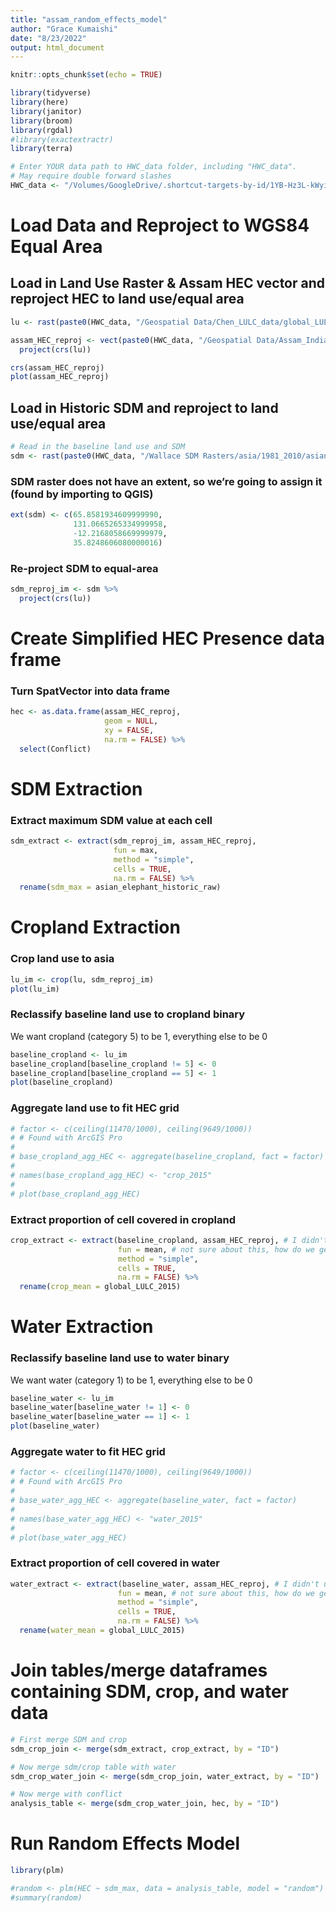 ```yaml
---
title: "assam_random_effects_model"
author: "Grace Kumaishi"
date: "8/23/2022"
output: html_document
---
```


```r
knitr::opts_chunk$set(echo = TRUE)

library(tidyverse)
library(here)
library(janitor)
library(broom)
library(rgdal)
#library(exactextractr)
library(terra)

# Enter YOUR data path to HWC_data folder, including "HWC_data". 
# May require double forward slashes
HWC_data <- "/Volumes/GoogleDrive/.shortcut-targets-by-id/1YB-Hz3L-kWyiZMg2UM89GQkvqXyZUW1H/HWC_data" 
```

# Load Data and Reproject to WGS84 Equal Area

## Load in Land Use Raster & Assam HEC vector and reproject HEC to land use/equal area
```r
lu <- rast(paste0(HWC_data, "/Geospatial Data/Chen_LULC_data/global_LULC_2015.tif"))

assam_HEC_reproj <- vect(paste0(HWC_data, "/Geospatial Data/Assam_India/AWS-all_data/AWS-all_data.shp")) %>%
  project(crs(lu))

crs(assam_HEC_reproj)
plot(assam_HEC_reproj)
```

## Load in Historic SDM and reproject to land use/equal area
```r
# Read in the baseline land use and SDM
sdm <- rast(paste0(HWC_data, "/Wallace SDM Rasters/asia/1981_2010/asian_elephant_historic_raw.tif"))
```

### SDM raster does not have an extent, so we're going to assign it (found by importing to QGIS)
```r
ext(sdm) <- c(65.8581934609999990,
              131.0665265334999958,
              -12.2168058669999979,
              35.8248606080000016)
```

### Re-project SDM to equal-area
```r
sdm_reproj_im <- sdm %>% 
  project(crs(lu))
```

# Create Simplified HEC Presence data frame

### Turn SpatVector into data frame
```r
hec <- as.data.frame(assam_HEC_reproj,
                     geom = NULL,
                     xy = FALSE,
                     na.rm = FALSE) %>% 
  select(Conflict)
```


# SDM Extraction

### Extract maximum SDM value at each cell
```r
sdm_extract <- extract(sdm_reproj_im, assam_HEC_reproj, 
                       fun = max, 
                       method = "simple", 
                       cells = TRUE, 
                       na.rm = FALSE) %>% 
  rename(sdm_max = asian_elephant_historic_raw)
```

# Cropland Extraction

### Crop land use to asia
```r
lu_im <- crop(lu, sdm_reproj_im)
plot(lu_im)
```

### Reclassify baseline land use to cropland binary
We want cropland (category 5) to be 1, everything else to be 0
```r
baseline_cropland <- lu_im
baseline_cropland[baseline_cropland != 5] <- 0
baseline_cropland[baseline_cropland == 5] <- 1
plot(baseline_cropland)
```

### Aggregate land use to fit HEC grid
```r
# factor <- c(ceiling(11470/1000), ceiling(9649/1000)) 
# # Found with ArcGIS Pro
# 
# base_cropland_agg_HEC <- aggregate(baseline_cropland, fact = factor)
# 
# names(base_cropland_agg_HEC) <- "crop_2015"
# 
# plot(base_cropland_agg_HEC)
```

### Extract proportion of cell covered in cropland
```r
crop_extract <- extract(baseline_cropland, assam_HEC_reproj, # I didn't use the aggregated file as it was no longer binary, probably want to double check this
                        fun = mean, # not sure about this, how do we get proportions in R?
                        method = "simple",
                        cells = TRUE, 
                        na.rm = FALSE) %>% 
  rename(crop_mean = global_LULC_2015)
```

# Water Extraction

### Reclassify baseline land use to water binary
We want water (category 1) to be 1, everything else to be 0
```r
baseline_water <- lu_im
baseline_water[baseline_water != 1] <- 0
baseline_water[baseline_water == 1] <- 1
plot(baseline_water)
```

### Aggregate water to fit HEC grid
```r
# factor <- c(ceiling(11470/1000), ceiling(9649/1000)) 
# # Found with ArcGIS Pro
# 
# base_water_agg_HEC <- aggregate(baseline_water, fact = factor) 
# 
# names(base_water_agg_HEC) <- "water_2015"
# 
# plot(base_water_agg_HEC)
```

### Extract proportion of cell covered in water
```r
water_extract <- extract(baseline_water, assam_HEC_reproj, # I didn't use the aggregated file as it was no longer binary, probably want to double check this
                        fun = mean, # not sure about this, how do we get proportions in R?
                        method = "simple",
                        cells = TRUE, 
                        na.rm = FALSE) %>% 
  rename(water_mean = global_LULC_2015)
```

# Join tables/merge dataframes containing SDM, crop, and water data

```r
# First merge SDM and crop
sdm_crop_join <- merge(sdm_extract, crop_extract, by = "ID")

# Now merge sdm/crop table with water
sdm_crop_water_join <- merge(sdm_crop_join, water_extract, by = "ID")

# Now merge with conflict
analysis_table <- merge(sdm_crop_water_join, hec, by = "ID")
```

# Run Random Effects Model

```r
library(plm)

#random <- plm(HEC ~ sdm_max, data = analysis_table, model = "random")
#summary(random)
```






